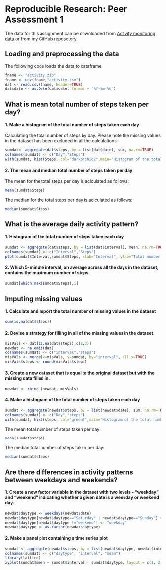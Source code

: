 Reproducible Research: Peer Assessment 1
========================================================

The data for this assignment can be downloaded from [Activity monitoring data]("https://d396qusza40orc.cloudfront.net/repdata%2Fdata%2Factivity.zip") or from my GitHub reposetory.

## Loading and preprocessing the data

The following code loads the data to dataframe
```r
fname <- "activity.zip"
fname <- unz(fname,"activity.csv")
dat <- read.csv(fname, header=TRUE)
dat$date <- as.Date(dat$date, format = "%Y-%m-%d")
```

## What is mean total number of steps taken per day?

#### 1. Make a histogram of the total number of steps taken each day
Calculating the total number of steps by day. Please note the missing values in the dataset has been excluded in all the calculations 
```r
sumdat<- aggregate(dat$steps, by = list(dat$date), sum, na.rm=TRUE)
colnames(sumdat) <- c("Day","Steps")
with(sumdat, hist(Steps, col="darkorchid2",main="Histogram of the total number of steps taken each day", xlab="Number of Steps", ylab="Count"))
```
#### 2. The mean and median total number of steps taken per day 
The mean for the total steps per day is aclculated as follows:

```r
mean(sumdat$Steps)
```
The median for the total steps per day is aclculated as follows:

```r
median(sumdat$Steps)
```

## What is the average daily activity pattern?

#### 1. Histogram of the total number of steps taken each day
```r
sumdat <- aggregate(dat$steps, by = list(dat$interval), mean, na.rm=TRUE)
colnames(sumdat) <- c("Interval","Steps")
plot(sumdat$Interval,sumdat$Steps, xlab="Interval", ylab="Total number of steps", type = "l")
```
#### 2. Which 5-minute interval, on average across all the days in the dataset, contains the maximum number of steps

```r
sumdat[which.max(sumdat$Steps),1]
```

## Imputing missing values

#### 1. Calculate and report the total number of missing values in the dataset
```r
sum(is.na(dat$steps))
```
#### 2. Devise a strategy for filling in all of the missing values in the dataset.
```r
misVals <- dat[is.na(dat$steps),c(2,3)]
newdat <- na.omit(dat)
colnames(sumdat) <- c("interval","steps")
misVals <- merge(x=misVals, y=sumdat, by="interval", all.x=TRUE)
misVals$steps <- round(misVals$steps)
```
#### 3. Create a new dataset that is equal to the original dataset but with the missing data filled in.
```r
newdat <- rbind (newdat, misVals)
```
#### 4. Make a histogram of the total number of steps taken each day
```r
sumdat <- aggregate(newdat$steps, by = list(newdat$date), sum, na.rm=TRUE)
colnames(sumdat) <- c("Day","steps")
with(sumdat, hist(steps, col="green3",main="Histogram of the total number of steps taken each day", xlab="Number of Steps", ylab="Count"))
```

The mean total number of steps taken per day:
```r
mean(sumdat$steps)
```

The median total number of steps taken per day:
```r
median(sumdat$steps)
```
## Are there differences in activity patterns between weekdays and weekends?

#### 1. Create a new factor variable in the dataset with two levels - "weekday" and "weekend" indicating whether a given date is a weekday or weekend day.

```r
newdat$daytype <- weekdays(newdat$date)
newdat$daytype[newdat$daytype=="Saturday" | newdat$daytype=="Sunday"] <- "weekend"
newdat$daytype[newdat$daytype !="weekend"] <- "weekday"
newdat$daytype <- as.factor(newdat$daytype)
```
#### 2. Make a panel plot containing a time series plot 
```r
sumdat <- aggregate(newdat$steps, by = list(newdat$daytype, newdat$interval), mean, na.rm=TRUE)
colnames(sumdat) <- c("daytype", "interval", "mean")
library(lattice)
xyplot(sumdat$mean ~ sumdat$interval | sumdat$daytype, layout = c(1, 2), type = "l", lwd=2 , xlab= "Interval", ylab = "Number of steps")
```